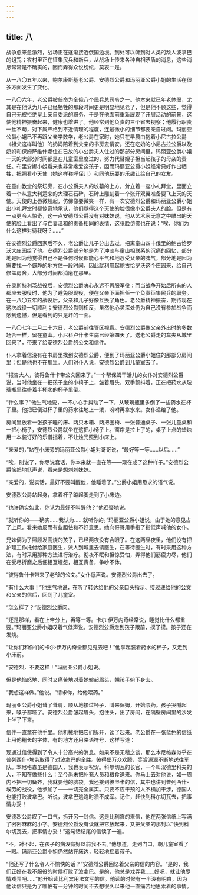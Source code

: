 ```yaml
---
---
---
```

title: 八
---




战争愈来愈激烈，战场正在逐渐接近俄国边境。到处可以听到对人类的敌人波拿巴的诅咒；农村里正在征集民兵和新兵，从战场上传来各种自相矛盾的消息，这些消息常常是不确实的，因而弄得众说纷纭，莫衷一是。

从一八〇五年以来，鲍尔康斯基老公爵、安德烈公爵和玛丽亚公爵小姐的生活在很多方面发生了变化。

一八〇六年，老公爵被任命为全俄八个民兵总司令之一。他本来就已年老体弱，尤其是在他认为儿子已经牺牲的那段时间更是明显地见老了，但是他不顾这些，觉得自己无权拒绝皇上亲自委派的职务，于是在他面前重新展现了开展活动的前景，这使他精神振奋起来，健康也增进了。他经常到他负责的三个省去视察；他履行职责一丝不苟，对下属严格到不近情理的程度，连最微小的细节都要亲自过问。玛丽亚公爵小姐已不再跟父亲学数学，老公爵在家时，她只在早晨由抱着小尼古拉公爵（祖父这样叫他）的奶妈陪着到父亲的书房去请安。还在吃奶的小尼古拉公爵以及奶妈和保姆萨维什娜住在已故的小公爵夫人住过的那部分房间里，玛丽亚公爵小姐一天的大部分时间都是在儿童室里度过的，努力代替嫂子担当起孩子的母亲的责任。布里安娜小姐看来也非常疼爱这孩子，因而玛丽亚公爵小姐经常只好作出牺牲，把照看小天使（她这样称呼侄儿）和同他玩耍的乐趣让给自己的女友。

在童山教堂的祭坛旁，在小公爵夫人的坟墓的上方，耸立着一座小礼拜堂，里面立着一个从意大利运来的大理石石碑，石碑上雕刻着一个张开双翼准备要飞上天的天使。天使的上唇微翘起，仿佛像要微笑一样，有一次安德烈公爵和玛丽亚公爵小姐出小礼拜堂时都惊奇地承认，他们觉得这个天使的脸很像小公爵夫人的脸。但是有一点更令人惊奇，这一点安德烈公爵没有对妹妹说，他从艺术家无意之中雕出的天使的脸上看出了与亡妻温和的责备相同的表情，这张脸仿佛也在说：“唉，你们为什么这样对待我呀？……”

在安德烈公爵回家后不久，老公爵让儿子分出去过，把离童山四十俄里的鲍古恰罗沃大庄园给了他。安德烈公爵部分地是为了冲淡与童山相联系的沉痛的回忆，部分地是因为他觉得自己不是任何时候都能心平气和地忍受父亲的脾气，部分地是因为需要找一个僻静的地方住一段时间，因此就利用起鲍古恰罗沃这个庄园来，给自己修盖房舍，大部分时间都消磨在那里。

在奥斯特利茨战役后，安德烈公爵决心永远不再服军役；而当战争开始后所有的人都应去服役时，他为了避免服现役，便在父亲下面担任一个负责征集民兵的职务。在一八〇五年的战役后，父亲和儿子好像互换了角色。老公爵精神振奋，期待现在这次战役一切顺利；安德烈公爵则相反，虽然他心灵深处仍为自己没有参加战争而感到遗憾，但是看到的只是坏的一面。

一八〇七年二月二十六日，老公爵前往管区视察。安德烈公爵像父亲外出时的多数场合一样，留在童山。小尼科卢什卡生病已经第四天了。送老公爵走的车夫从城里回来了，带来了给安德烈公爵的公文和信件。

仆人拿着信没有在书房里找到安德烈公爵，便到了玛丽亚公爵小姐住的那部分房间里；但是他也不在那里。人们对仆人说，安德烈公爵到儿童室去了。

“报告大人，彼得鲁什卡带公文回来了。”一个帮保姆干活儿的女仆对安德烈公爵说，当时他坐在一把孩子坐的小椅子上，皱着眉头，双手颤抖着，正在把药水从玻璃瓶里往盛着半杯水的杯子里倒。

“什么事？”他生气地说，一不小心手抖动了一下，从玻璃瓶里多倒了一些药水在杯子里。他把已倒进杯子里的药水往地上一泼，吩咐再拿水来。女仆递给了他。

房间里放着一张孩子睡的床、两只木箱、两把圈椅、一张普通桌子、一张儿童桌和一把小椅子，安德烈公爵就坐在这把小椅子上。窗帘是拉上了的，桌子上点的蜡烛用一本装订好的乐谱挡着，不让烛光照到小床上。

“亲爱的，”站在小床旁的玛丽亚公爵小姐对哥哥说，“最好等一等……以后……”

“唉，别说了，你尽说蠢话，你本来就一直在等——现在成了这种样子。”安德烈公爵恼怒地低声说，看来是想刺刺妹妹。

“亲爱的，说实话，最好不要叫醒他，他睡着了。”公爵小姐用恳求的语气说。

安德烈公爵站起身，拿着杯子踮起脚走到了小床边。

“也许确实如此，你认为最好不叫醒他？”他迟疑地说。

“就听你的——确实……我认为……就听你的。”玛丽亚公爵小姐说，由于她的意见占了上风，看来她反而有些胆怯和不好意思。她向哥哥用手指了指低声喊他的女仆。

兄妹俩为了照顾发高烧的孩子，已经两夜没有合眼了。在这两昼夜里，他们没有把护理工作托付给家庭医生，派人到城里去请医生，在等待医生时，有时采用这种方法，有时采用那种方法进行治疗。彻夜不眠和担惊受怕，弄得他们筋疲力尽，他们在受尽折磨之后便相互埋怨，相互责备，争吵不休。

“彼得鲁什卡带来了老爷的公文。”女仆低声说。安德烈公爵出去了。

“有什么大事！”他生气地说，在听了转达给他的父亲口头指示、接过递给他的公文和父亲的信后，回到了儿童室。

“怎么样了？”安德烈公爵问。

“还是那样，看在上帝分上，再等一等。卡尔·伊万内奇经常说，睡觉比什么都重要。”玛丽亚公爵小姐叹着气低声说。安德烈公爵走到孩子跟前，摸了摸。孩子还在发烧。

“让你们和你们的卡尔·伊万内奇全都见鬼去吧！”他拿起装着药水的杯子，又走到小床前。

“安德烈，不要这样！”玛丽亚公爵小姐说。

但是他恼怒地、同时又痛苦地对着她皱起眉头，朝孩子俯下身去。

“我想这样做。”他说。“请求你，给他喂药。”

玛丽亚公爵小姐耸了耸肩，顺从地接过杯子，叫来保姆，开始喂药。孩子哭喊起来，嗓子都哑了。安德烈公爵皱起眉头，抱住头，出了房间，在隔壁房间里的沙发上坐了下来。

信件一直拿在他手里。他机械地把它们拆开，读了起来。老公爵在一张蓝色的信纸上用他粗长的字体，有的地方还用略语符号，这样写道：

现通过信使得到了令人十分高兴的消息。如果不是无稽之谈，那么本尼格森似乎在普列西什-埃劳取得了对波拿巴的全胜。彼得堡万众欢腾，奖赏源源不断地送往军队。本尼格森虽是德国人，我也表示祝贺。科尔切瓦的长官，一个叫汉德里科夫的人，不知在做些什么：至今尚未把补充人员和粮食送来。你马上去对他说，如一周内不把一切备齐，我就要他的脑袋。我还接到彼坚卡的信，其中也讲到普列西什-埃劳的战役，他参加了——一切完全属实。只要不应干预的人不横加干涉，德国人也能打败波拿巴。听说，波拿巴逃跑时溃不成军。记住，赶快到科尔切瓦去，把事情办妥！

安德烈公爵叹了一口气，拆开另一封信。这是比利宾的来信，他在两张信纸上写满了密密麻麻的小字。安德烈公爵没有读就把它放起来，又把父亲的那封以“快到科尔切瓦去，把事情办妥！”这句话结尾的信读了一遍。

“不，对不起，在孩子的病没有好以前我不去。”他想道，走到门口，朝儿童室看了一眼。玛丽亚公爵小姐仍然站在床边，轻轻地摇着孩子。

“他还写了什么令人不愉快的话？”安德烈公爵回忆着父亲的信的内容。“是的，我们正好在我不服役的时候打败了波拿巴。是的，他总是戏弄我……好吧，就让他尽情戏弄吧……”他开始读比利宾用法文写的信。他读的时候有一半没有明白，因为他读信只是为了哪怕有一分钟的时间不去想很久以来他一直痛苦地思索着的事情。